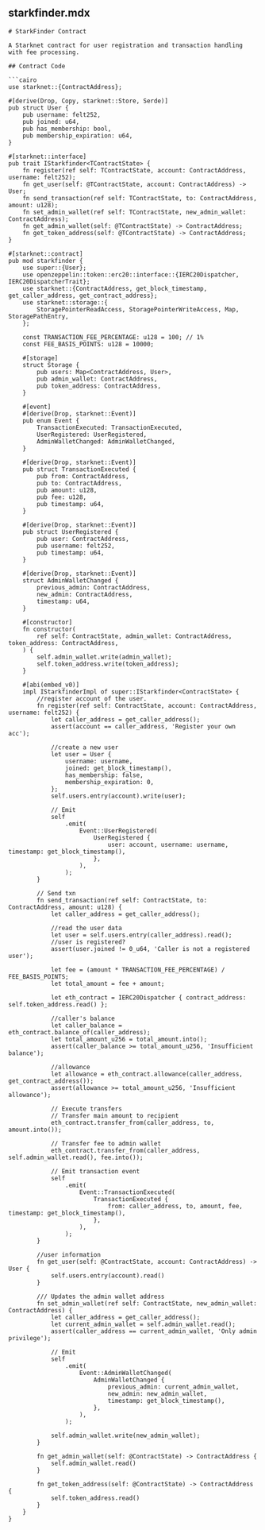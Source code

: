 ## starkfinder.mdx

```mdx
# StarkFinder Contract

A Starknet contract for user registration and transaction handling with fee processing.

## Contract Code

```cairo
use starknet::{ContractAddress};

#[derive(Drop, Copy, starknet::Store, Serde)]
pub struct User {
    pub username: felt252,
    pub joined: u64,
    pub has_membership: bool,
    pub membership_expiration: u64,
}

#[starknet::interface]
pub trait IStarkfinder<TContractState> {
    fn register(ref self: TContractState, account: ContractAddress, username: felt252);
    fn get_user(self: @TContractState, account: ContractAddress) -> User;
    fn send_transaction(ref self: TContractState, to: ContractAddress, amount: u128);
    fn set_admin_wallet(ref self: TContractState, new_admin_wallet: ContractAddress);
    fn get_admin_wallet(self: @TContractState) -> ContractAddress;
    fn get_token_address(self: @TContractState) -> ContractAddress;
}

#[starknet::contract]
pub mod starkfinder {
    use super::{User};
    use openzeppelin::token::erc20::interface::{IERC20Dispatcher, IERC20DispatcherTrait};
    use starknet::{ContractAddress, get_block_timestamp, get_caller_address, get_contract_address};
    use starknet::storage::{
        StoragePointerReadAccess, StoragePointerWriteAccess, Map, StoragePathEntry,
    };

    const TRANSACTION_FEE_PERCENTAGE: u128 = 100; // 1%
    const FEE_BASIS_POINTS: u128 = 10000;

    #[storage]
    struct Storage {
        pub users: Map<ContractAddress, User>,
        pub admin_wallet: ContractAddress,
        pub token_address: ContractAddress,
    }

    #[event]
    #[derive(Drop, starknet::Event)]
    pub enum Event {
        TransactionExecuted: TransactionExecuted,
        UserRegistered: UserRegistered,
        AdminWalletChanged: AdminWalletChanged,
    }

    #[derive(Drop, starknet::Event)]
    pub struct TransactionExecuted {
        pub from: ContractAddress,
        pub to: ContractAddress,
        pub amount: u128,
        pub fee: u128,
        pub timestamp: u64,
    }

    #[derive(Drop, starknet::Event)]
    pub struct UserRegistered {
        pub user: ContractAddress,
        pub username: felt252,
        pub timestamp: u64,
    }

    #[derive(Drop, starknet::Event)]
    struct AdminWalletChanged {
        previous_admin: ContractAddress,
        new_admin: ContractAddress,
        timestamp: u64,
    }

    #[constructor]
    fn constructor(
        ref self: ContractState, admin_wallet: ContractAddress, token_address: ContractAddress,
    ) {
        self.admin_wallet.write(admin_wallet);
        self.token_address.write(token_address);
    }

    #[abi(embed_v0)]
    impl IStarkfinderImpl of super::IStarkfinder<ContractState> {
        //register account of the user.
        fn register(ref self: ContractState, account: ContractAddress, username: felt252) {
            let caller_address = get_caller_address();
            assert(account == caller_address, 'Register your own acc');

            //create a new user
            let user = User {
                username: username,
                joined: get_block_timestamp(),
                has_membership: false,
                membership_expiration: 0,
            };
            self.users.entry(account).write(user);

            // Emit
            self
                .emit(
                    Event::UserRegistered(
                        UserRegistered {
                            user: account, username: username, timestamp: get_block_timestamp(),
                        },
                    ),
                );
        }

        // Send txn
        fn send_transaction(ref self: ContractState, to: ContractAddress, amount: u128) {
            let caller_address = get_caller_address();

            //read the user data
            let user = self.users.entry(caller_address).read();
            //user is registered?
            assert(user.joined != 0_u64, 'Caller is not a registered user');

            let fee = (amount * TRANSACTION_FEE_PERCENTAGE) / FEE_BASIS_POINTS;
            let total_amount = fee + amount;

            let eth_contract = IERC20Dispatcher { contract_address: self.token_address.read() };

            //caller's balance
            let caller_balance = eth_contract.balance_of(caller_address);
            let total_amount_u256 = total_amount.into();
            assert(caller_balance >= total_amount_u256, 'Insufficient balance');

            //allowance
            let allowance = eth_contract.allowance(caller_address, get_contract_address());
            assert(allowance >= total_amount_u256, 'Insufficient allowance');

            // Execute transfers
            // Transfer main amount to recipient
            eth_contract.transfer_from(caller_address, to, amount.into());

            // Transfer fee to admin wallet
            eth_contract.transfer_from(caller_address, self.admin_wallet.read(), fee.into());

            // Emit transaction event
            self
                .emit(
                    Event::TransactionExecuted(
                        TransactionExecuted {
                            from: caller_address, to, amount, fee, timestamp: get_block_timestamp(),
                        },
                    ),
                );
        }

        //user information
        fn get_user(self: @ContractState, account: ContractAddress) -> User {
            self.users.entry(account).read()
        }

        /// Updates the admin wallet address
        fn set_admin_wallet(ref self: ContractState, new_admin_wallet: ContractAddress) {
            let caller_address = get_caller_address();
            let current_admin_wallet = self.admin_wallet.read();
            assert(caller_address == current_admin_wallet, 'Only admin privilege');

            // Emit
            self
                .emit(
                    Event::AdminWalletChanged(
                        AdminWalletChanged {
                            previous_admin: current_admin_wallet,
                            new_admin: new_admin_wallet,
                            timestamp: get_block_timestamp(),
                        },
                    ),
                );

            self.admin_wallet.write(new_admin_wallet);
        }

        fn get_admin_wallet(self: @ContractState) -> ContractAddress {
            self.admin_wallet.read()
        }

        fn get_token_address(self: @ContractState) -> ContractAddress {
            self.token_address.read()
        }
    }
}